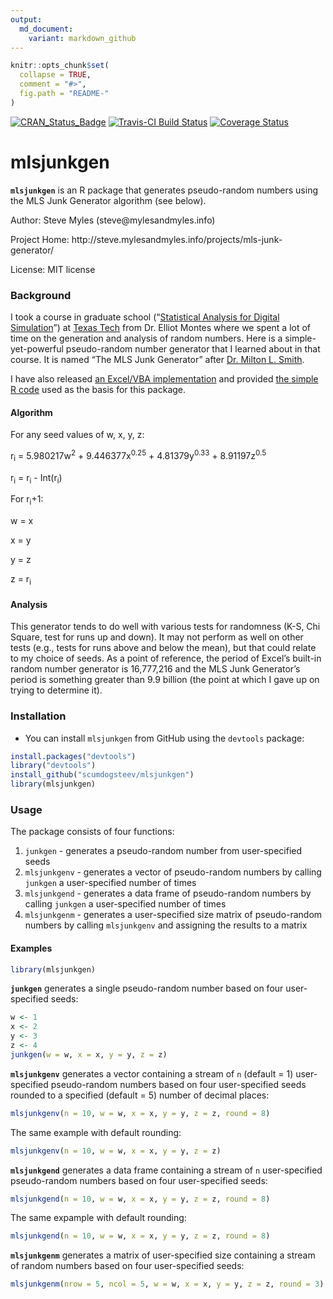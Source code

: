 ```yaml
---
output:
  md_document:
    variant: markdown_github
---
```


<!-- README.md is generated from README.Rmd. Please edit that file -->

```r
knitr::opts_chunk$set(
  collapse = TRUE,
  comment = "#>",
  fig.path = "README-"
)
```
[![CRAN_Status_Badge](http://www.r-pkg.org/badges/version/mlsjunkgen)](http://cran.r-project.org/package=mlsjunkgen) [![Travis-CI Build Status](https://travis-ci.org/scumdogsteev/mlsjunkgen.svg?branch=master)](https://travis-ci.org/scumdogsteev/mlsjunkgen) [![Coverage Status](https://img.shields.io/coveralls/scumdogsteev/mlsjunkgen.svg)](https://coveralls.io/r/mlsjunkgen/mlsjunkgen?branch=master)

# mlsjunkgen

**`mlsjunkgen`** is an R package that generates pseudo-random numbers using the
MLS Junk Generator algorithm (see below).

Author:  Steve Myles (steve@mylesandmyles.info)

Project Home:  http://steve.mylesandmyles.info/projects/mls-junk-generator/ 

License:  MIT license 

### Background

I took a course in graduate school ("[Statistical Analysis for Digital 
Simulation](http://www.depts.ttu.edu/officialpublications/courses/ie.php#ie_5000)") 
at [Texas Tech](http://www.ttu.edu/) from Dr. Elliot Montes where we spent a lot 
of time on the generation and analysis of random numbers.  Here is a simple-yet-powerful 
pseudo-random number generator that I learned about in that course.  It is 
named "The MLS Junk Generator" after [Dr. Milton L. Smith](http://www.depts.ttu.edu/ieweb/faculty/faculty.php?name=Milton%20Smith).

I have also released [an Excel/VBA implementation](https://github.com/scumdogsteev/mls-junk-generator) and provided 
[the simple R code](https://github.com/scumdogsteev/mls-junk-generatR) used as 
the basis for this package.

#### Algorithm

For any seed values of w, x, y, z:

r<sub>i</sub> = 5.980217w<sup>2</sup> + 9.446377x<sup>0.25</sup> + 
4.81379y<sup>0.33</sup> + 8.91197z<sup>0.5</sup>  

r<sub>i</sub> = r<sub>i</sub> - Int(r<sub>i</sub>)   

For r<sub>i</sub>+1:

w = x  
    
x = y  
    
y = z  
    
z = r<sub>i</sub>

#### Analysis

This generator tends to do well with various tests for randomness (K-S, Chi 
Square, test for runs up and down).  It may not perform as well on other tests 
(e.g., tests for runs above and below the mean), but that could relate to my 
choice of seeds.  As a point of reference, the period of Excel's built-in random 
number generator is 16,777,216 and the MLS Junk Generator's period is something 
greater than 9.9 billion (the point at which I gave up on trying to determine 
it).

### Installation

* You can install `mlsjunkgen` from GitHub using the `devtools` package:
```r
install.packages("devtools")
library("devtools")
install_github("scumdogsteev/mlsjunkgen")
library(mlsjunkgen)
```

### Usage

The package consists of four functions:

1. `junkgen` - generates a pseudo-random number from user-specified seeds
2. `mlsjunkgenv` - generates a vector of pseudo-random numbers by calling 
   `junkgen` a user-specified number of times
3. `mlsjunkgend` - generates a data frame of pseudo-random numbers by calling 
   `junkgen` a user-specified number of times
4. `mlsjunkgenm` - generates a user-specified size matrix of pseudo-random 
   numbers by calling `mlsjunkgenv` and assigning the results to a matrix
   
#### Examples

```r
library(mlsjunkgen)
```

**`junkgen`** generates a single pseudo-random number based on four user-specified
seeds:

```r
w <- 1
x <- 2
y <- 3
z <- 4
junkgen(w = w, x = x, y = y, z = z)
```

**`mlsjunkgenv`** generates a vector containing a stream of `n` (default = 1) 
user-specified pseudo-random numbers based on four user-specified seeds rounded 
to a specified (default = 5) number of decimal places:

```r
mlsjunkgenv(n = 10, w = w, x = x, y = y, z = z, round = 8)
```

The same example with default rounding:

```r
mlsjunkgenv(n = 10, w = w, x = x, y = y, z = z)
```

**`mlsjunkgend`** generates a data frame containing a stream of `n` user-specified
pseudo-random numbers based on four user-specified seeds:

```r
mlsjunkgend(n = 10, w = w, x = x, y = y, z = z, round = 8)
```

The same expample with default rounding:

```r
mlsjunkgend(n = 10, w = w, x = x, y = y, z = z, round = 8)
```

**`mlsjunkgenm`** generates a matrix of user-specified size containing a stream 
of random numbers based on four user-specified seeds:

```r
mlsjunkgenm(nrow = 5, ncol = 5, w = w, x = x, y = y, z = z, round = 3)
```